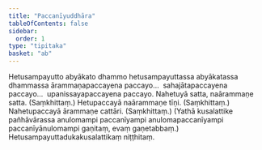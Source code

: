 ```yaml
---
title: "Paccanīyuddhāra"
tableOfContents: false
sidebar:
  order: 1
type: "tipitaka"
basket: "ab"
---
```



<DynamicBreadcrumb />

<Division number="45">

<Paragraph number="1356">
Hetusampayutto abyākato dhammo hetusampayuttassa abyākatassa dhammassa ārammaṇapaccayena paccayo…  sahajātapaccayena paccayo…  upanissayapaccayena paccayo.
</Paragraph>

</Division>
<Division number="46">

<Paragraph number="1357">
Nahetuyā satta, naārammaṇe satta. (Saṃkhittaṃ.)
</Paragraph>

<Paragraph number="1358">
Hetupaccayā naārammaṇe tīṇi. (Saṃkhittaṃ.)
</Paragraph>

<Paragraph number="1359">
Nahetupaccayā ārammaṇe cattāri. (Saṃkhittaṃ.)
</Paragraph>

<Paragraph number="1360">
(Yathā kusalattike pañhāvārassa anulomampi paccanīyampi anulomapaccanīyampi paccanīyānulomampi gaṇitaṃ, evaṃ gaṇetabbaṃ.)

</Paragraph>
</Division>

<Paragraph number="1361" type="center">
Hetusampayuttadukakusalattikaṃ niṭṭhitaṃ.
</Paragraph>